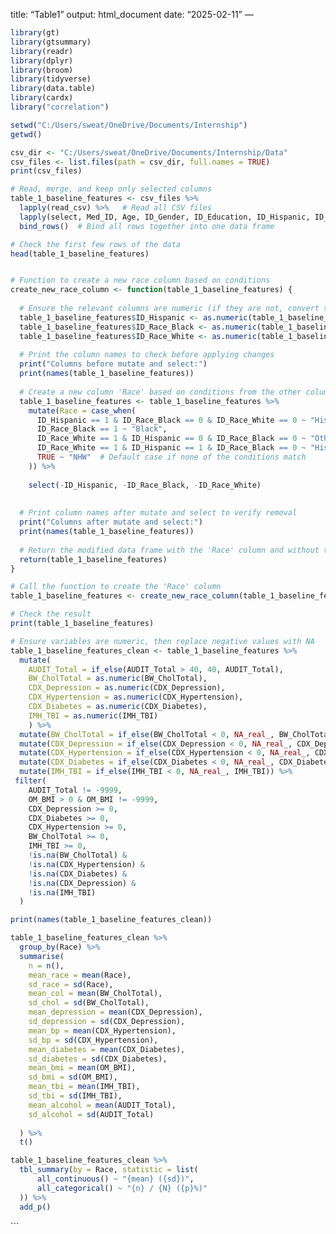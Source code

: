 title: "Table1"
output: html_document
date: "2025-02-11"
---
```r
library(gt)
library(gtsummary)
library(readr)
library(dplyr)
library(broom)
library(tidyverse)
library(data.table)
library(cardx)
library("correlation")
```
```r

setwd("C:/Users/sweat/OneDrive/Documents/Internship")
getwd()

csv_dir <- "C:/Users/sweat/OneDrive/Documents/Internship/Data" 
csv_files <- list.files(path = csv_dir, full.names = TRUE)
print(csv_files)

# Read, merge, and keep only selected columns
table_1_baseline_features <- csv_files %>%
  lapply(read_csv) %>%   # Read all CSV files
  lapply(select, Med_ID, Age, ID_Gender, ID_Education, ID_Hispanic, ID_Race_White, ID_Race_Black, BW_CholTotal, CDX_Depression, CDX_Hypertension, CDX_Diabetes, OM_BMI, IMH_TBI, AUDIT_Total ) %>%
  bind_rows()  # Bind all rows together into one data frame

# Check the first few rows of the data
head(table_1_baseline_features)


# Function to create a new race column based on conditions
create_new_race_column <- function(table_1_baseline_features) {
  
  # Ensure the relevant columns are numeric (if they are not, convert them)
  table_1_baseline_features$ID_Hispanic <- as.numeric(table_1_baseline_features$ID_Hispanic)
  table_1_baseline_features$ID_Race_Black <- as.numeric(table_1_baseline_features$ID_Race_Black)
  table_1_baseline_features$ID_Race_White <- as.numeric(table_1_baseline_features$ID_Race_White)
  
  # Print the column names to check before applying changes
  print("Columns before mutate and select:")
  print(names(table_1_baseline_features))
  
  # Create a new column 'Race' based on conditions from the other columns
  table_1_baseline_features <- table_1_baseline_features %>%
    mutate(Race = case_when(
      ID_Hispanic == 1 & ID_Race_Black == 0 & ID_Race_White == 0 ~ "Hispanic",
      ID_Race_Black == 1 ~ "Black",
      ID_Race_White == 1 & ID_Hispanic == 0 & ID_Race_Black == 0 ~ "Other",  # Non-Hispanic White
      ID_Race_White == 1 & ID_Hispanic == 1 & ID_Race_Black == 0 ~ "Hispanic",  # Hispanic gets priority if both are 1
      TRUE ~ "NHW"  # Default case if none of the conditions match
    )) %>%
    
    select(-ID_Hispanic, -ID_Race_Black, -ID_Race_White)
  
    
  # Print column names after mutate and select to verify removal
  print("Columns after mutate and select:")
  print(names(table_1_baseline_features))
  
  # Return the modified data frame with the 'Race' column and without the original columns
  return(table_1_baseline_features)
}

# Call the function to create the 'Race' column
table_1_baseline_features <- create_new_race_column(table_1_baseline_features)

# Check the result
print(table_1_baseline_features)

# Ensure variables are numeric, then replace negative values with NA
table_1_baseline_features_clean <- table_1_baseline_features %>%
  mutate(
    AUDIT_Total = if_else(AUDIT_Total > 40, 40, AUDIT_Total),
    BW_CholTotal = as.numeric(BW_CholTotal),
    CDX_Depression = as.numeric(CDX_Depression),
    CDX_Hypertension = as.numeric(CDX_Hypertension),
    CDX_Diabetes = as.numeric(CDX_Diabetes),
    IMH_TBI = as.numeric(IMH_TBI)
    ) %>%
  mutate(BW_CholTotal = if_else(BW_CholTotal < 0, NA_real_, BW_CholTotal)) %>%
  mutate(CDX_Depression = if_else(CDX_Depression < 0, NA_real_, CDX_Depression)) %>%
  mutate(CDX_Hypertension = if_else(CDX_Hypertension < 0, NA_real_, CDX_Hypertension)) %>%   
  mutate(CDX_Diabetes = if_else(CDX_Diabetes < 0, NA_real_, CDX_Diabetes)) %>%
  mutate(IMH_TBI = if_else(IMH_TBI < 0, NA_real_, IMH_TBI)) %>%
 filter(
    AUDIT_Total != -9999,
    OM_BMI > 0 & OM_BMI != -9999,  
    CDX_Depression >= 0,            
    CDX_Diabetes >= 0,              
    CDX_Hypertension >= 0,  
    BW_CholTotal >= 0,      
    IMH_TBI >= 0,
    !is.na(BW_CholTotal) & 
    !is.na(CDX_Hypertension) & 
    !is.na(CDX_Diabetes) & 
    !is.na(CDX_Depression) &
    !is.na(IMH_TBI) 
  )

print(names(table_1_baseline_features_clean))

table_1_baseline_features_clean %>%
  group_by(Race) %>%
  summarise(
    n = n(), 
    mean_race = mean(Race),
    sd_race = sd(Race),
    mean_col = mean(BW_CholTotal),
    sd_chol = sd(BW_CholTotal),
    mean_depression = mean(CDX_Depression),
    sd_depression = sd(CDX_Depression),
    mean_bp = mean(CDX_Hypertension),
    sd_bp = sd(CDX_Hypertension),
    mean_diabetes = mean(CDX_Diabetes),
    sd_diabetes = sd(CDX_Diabetes),
    mean_bmi = mean(OM_BMI),
    sd_bmi = sd(OM_BMI),
    mean_tbi = mean(IMH_TBI),
    sd_tbi = sd(IMH_TBI),
    mean_alcohol = mean(AUDIT_Total),
    sd_alcohol = sd(AUDIT_Total)
    
  ) %>%
  t()

table_1_baseline_features_clean %>% 
  tbl_summary(by = Race, statistic = list(
      all_continuous() ~ "{mean} ({sd})",
      all_categorical() ~ "{n} / {N} ({p}%)"
  )) %>%
  add_p()

```



```

